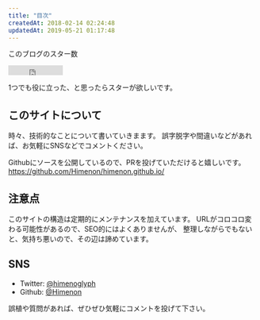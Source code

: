 ```yaml
---
title: "目次"
createdAt: 2018-02-14 02:24:48
updatedAt: 2019-05-21 01:17:48
---
```


このブログのスター数

<iframe src="https://ghbtns.com/github-btn.html?user=Himenon&repo=himenon.github.io&type=watch&count=true" allowtransparency="true" frameBorder="0" scrolling="0" width="110" height="20"></iframe> 

1つでも役に立った、と思ったらスターが欲しいです。

## このサイトについて

時々、技術的なことについて書いていきまます。
誤字脱字や間違いなどがあれば、お気軽にSNSなどでコメントください。

Githubにソースを公開しているので、PRを投げていただけると嬉しいです。
<https://github.com/Himenon/himenon.github.io/>

## 注意点

このサイトの構造は定期的にメンテナンスを加えています。
URLがコロコロ変わる可能性があるので、SEO的にはよくありませんが、
整理しながらでもないと、気持ち悪いので、その辺は諦めています。

## SNS

- Twitter: [@himenoglyph](https://twitter.com/)
- Github: [@Himenon](https://github.com/Himenon)

誤植や質問があれば、ぜひぜひ気軽にコメントを投げて下さい。

